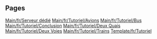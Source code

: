 
== Pages ==
[[Main/fr/Serveur dédié]]
[[Main/fr/Tutoriel/Avions]]
[[Main/fr/Tutoriel/Bus]]
[[Main/fr/Tutoriel/Conclusion]]
[[Main/fr/Tutoriel/Deux Quais]]
[[Main/fr/Tutoriel/Deux Voies]]
[[Main/fr/Tutoriel/Trains]]
[[Template/fr/Tutoriel]]
